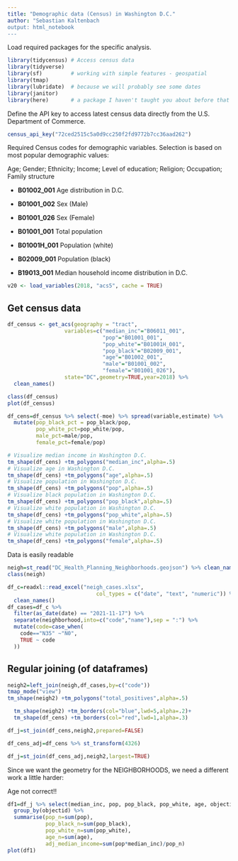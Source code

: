 ---
title: "Demographic data (Census) in Washington D.C."
author: "Sebastian Kaltenbach
output: html_notebook
---

Load required packages for the specific analysis.

```{r}
library(tidycensus) # Access census data
library(tidyverse)
library(sf)         # working with simple features - geospatial
library(tmap)
library(lubridate)  # because we will probably see some dates
library(janitor)
library(here)       # a package I haven't taught you about before that doesn't do much, but ....
```

Define the API key to access latest census data directly from the U.S. Department of Commerce.

```{r}
census_api_key("72ced2515c5a0d9cc250f2fd9772b7cc36aad262")
```

Required Census codes for demographic variables. Selection is based on most popular demographic values:

Age; Gender; Ethnicity; Income; Level of education; Religion; Occupation; Family structure


- **B01002_001**    Age distribution in D.C.

- **B01001_002**    Sex (Male)

- **B01001_026**    Sex (Female)

- **B01001_001**    Total population

- **B01001H_001**   Population (white)

- **B02009_001**    Population (black)

- **B19013_001**    Median household income distribution in D.C.


```{r}
v20 <- load_variables(2018, "acs5", cache = TRUE)
```

## Get census data

```{r}
df_census <- get_acs(geography = "tract",                  
                  variables=c("median_inc"="B06011_001",
                              "pop"="B01001_001",
                              "pop_white"="B01001H_001",
                              "pop_black"="B02009_001",
                              "age"="B01002_001",
                              "male"="B01001_002",
                              "female"="B01001_026"),
                  state="DC",geometry=TRUE,year=2018) %>%
  clean_names()
```
```{r}
class(df_census)
plot(df_census)
```

```{r}
df_cens=df_census %>% select(-moe) %>% spread(variable,estimate) %>%
  mutate(pop_black_pct = pop_black/pop, 
         pop_white_pct=pop_white/pop, 
         male_pct=male/pop,
         female_pct=female/pop)
```

```{r}
# Visualize median income in Washington D.C.
tm_shape(df_cens) +tm_polygons("median_inc",alpha=.5)
# Visualize age in Washington D.C.
tm_shape(df_cens) +tm_polygons("age",alpha=.5)
# Visualize population in Washington D.C.
tm_shape(df_cens) +tm_polygons("pop",alpha=.5)
# Visualize black population in Washington D.C.
tm_shape(df_cens) +tm_polygons("pop_black",alpha=.5)
# Visualize white population in Washington D.C.
tm_shape(df_cens) +tm_polygons("pop_white",alpha=.5)
# Visualize white population in Washington D.C.
tm_shape(df_cens) +tm_polygons("male",alpha=.5)
# Visualize white population in Washington D.C.
tm_shape(df_cens) +tm_polygons("female",alpha=.5)

```

Data is easily readable 
```{r}
neigh=st_read("DC_Health_Planning_Neighborhoods.geojson") %>% clean_names()
class(neigh)
```
```{r message=FALSE, warning=FALSE}
df_c=readxl::read_excel("neigh_cases.xlsx",
                            col_types = c("date", "text", "numeric")) %>% 
  clean_names() 
df_cases=df_c %>%
  filter(as_date(date) == "2021-11-17") %>% 
  separate(neighborhood,into=c("code","name"),sep = ":") %>%
  mutate(code=case_when(
    code=="N35" ~"N0",
    TRUE ~ code
  ))
```

## Regular joining (of dataframes)

```{r}
neigh2=left_join(neigh,df_cases,by=c("code")) 
tmap_mode("view")
tm_shape(neigh2) +tm_polygons("total_positives",alpha=.5)
```
```{r}
  tm_shape(neigh2) +tm_borders(col="blue",lwd=5,alpha=.2)+
  tm_shape(df_cens) +tm_borders(col="red",lwd=1,alpha=.3)
```

```{r}
df_j=st_join(df_cens,neigh2,prepared=FALSE)
```

```{r}
df_cens_adj=df_cens %>% st_transform(4326)
```

```{r}
df_j=st_join(df_cens_adj,neigh2,largest=TRUE)
```

Since we want the geometry for the NEIGHBORHOODS, we need a different work a little harder:

Age not correct!!

```{r}
df1=df_j %>% select(median_inc, pop, pop_black, pop_white, age, objectid) %>%
  group_by(objectid) %>%
  summarise(pop_n=sum(pop),
            pop_black_n=sum(pop_black),
            pop_white_n=sum(pop_white),
            age_n=sum(age),
            adj_median_income=sum(pop*median_inc)/pop_n) 
plot(df1)
```
